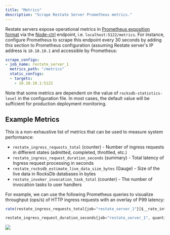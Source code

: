 ```yaml
---
title: "Metrics"
description: "Scrape Restate Server Prometheus metrics."
---
```


Restate servers expose operational metrics in [Prometheus exposition format](https://github.com/prometheus/docs/blob/main/content/docs/instrumenting/exposition_formats.md) via the [Node-ctrl](/deploy/overview#exposed-ports) endpoint, i.e. `localhost:5122/metrics`. For instance, configure Prometheus to scrape this endpoint every 30 seconds by adding this section to Prometheus configuration (assuming Restate server's IP address is `10.10.10.1` and accessible by Prometheus:

```yml
scrape_configs:
- job_name: restate_server_1
  metrics_path: "/metrics"
  static_configs:
  - targets:
    - 10.10.10.1:5122
```

Note that some metrics are dependent on the value of `rocksdb-statistics-level` in the configuration file. In most cases, the default value will be sufficient for production deployment monitoring.


## Example Metrics

This is a non-exhaustive list of metrics that can be used to measure system performance:
* `restate_ingress_requests_total` (counter) - Number of ingress requests in different states (admitted, completed, throttled, etc.)
* `restate_ingress_request_duration_seconds` (summary) - Total latency of Ingress request processing in seconds
* `restate_rocksdb_estimate_live_data_size_bytes` (Gauge) - Size of the live data in RocksDb databases in bytes
* `restate_invoker_invocation_task_total` (counter) - The number of invocation tasks to user handlers

For example, we can use the following Prometheus queries to visualize throughput (ops/s) of HTTP ingress requests with an overlay of P99 latency:
```javascript
rate(restate_ingress_requests_total{job="restate_server_1"}[$__rate_interval])
```

```javascript
restate_ingress_request_duration_seconds{job="restate_server_1", quantile="0.99"}
```

<img src="/img/monitoring/prometheus-example.png"/>
